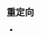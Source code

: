 {{NoteTA|G1=MediaWiki}}{{Documentation subpage}}<!-- 在本行下編輯模板說明 -->
{{幽默}}
== 重定向 ==
*{{Tl|XD}}

<includeonly>{{Sandbox other||<!-- 本行下加入模板的分類 -->
[[Category:讯息图示模板]][[Category:維基百科幽默模板]]
}}</includeonly>